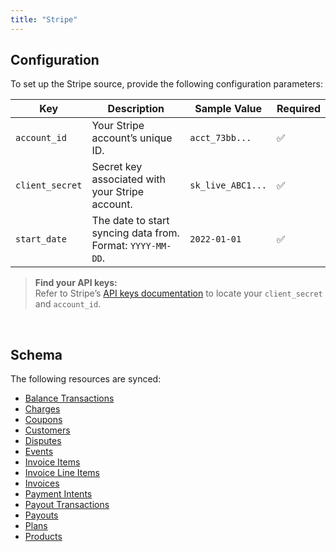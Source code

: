 ```yaml
---
title: "Stripe"
---
```



## Configuration

To set up the Stripe source, provide the following configuration parameters:

| Key              | Description                                                   | Sample Value        | Required |
| ---------------- | ------------------------------------------------------------- | ------------------- | -------- |
| `account_id`     | Your Stripe account’s unique ID.                               | `acct_73bb...`      | ✅        |
| `client_secret`  | Secret key associated with your Stripe account.               | `sk_live_ABC1...`   | ✅        |
| `start_date`     | The date to start syncing data from. Format: `YYYY-MM-DD`.     | `2022-01-01`        | ✅        |

> **Find your API keys:**  
> Refer to Stripe’s [API keys documentation](https://stripe.com/docs/keys) to locate your `client_secret` and `account_id`.

<br/>

## Schema

The following resources are synced:

- [Balance Transactions](./schemas/balance_transactions.json)
- [Charges](./schemas/charges.json)
- [Coupons](./schemas/coupons.json)
- [Customers](./schemas/customers.json)
- [Disputes](./schemas/disputes.json)
- [Events](./schemas/events.json)
- [Invoice Items](./schemas/invoice_items.json)
- [Invoice Line Items](./schemas/invoice_line_items.json)
- [Invoices](./schemas/invoices.json)
- [Payment Intents](./schemas/payment_intents.json)
- [Payout Transactions](./schemas/payout_transactions.json)
- [Payouts](./schemas/payouts.json)
- [Plans](./schemas/plans.json)
- [Products](./schemas/products.)
